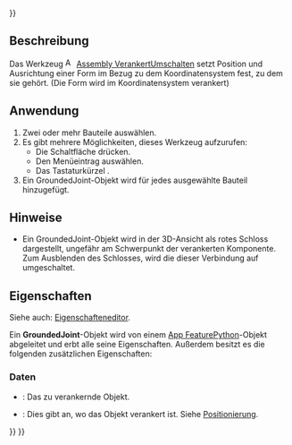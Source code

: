 <languages/>
{{UnfinishedDocu{{#translation:}}}}

{{Docnav/de
|[[Assembly_CreateBom/de|StücklisteErstellen]]
|[[Assembly_CreateJointFixed/de|StarreVerbindungErstellen]]
|[[Assembly_Workbench/de|Assembly]]
|IconL=Assembly_CreateBom.svg
|IconR=Assembly_CreateJointFixed.svg
|IconC=Workbench_Assembly.svg
}}

{{GuiCommand/de
|Name=Assembly ToggleGrounded
|Name/de=Assembly VerankertUmschalten
|MenuLocation=Assembly → Festsetzen umschalten
|Workbenches=[[Assembly_Workbench/de|Assembly]]
|Shortcut={{KEY|G}}
|Version=1.0
|SeeAlso=
}}

<span id="Description"></span>
==Beschreibung==

Das Werkzeug [[Image:Assembly_ToggleGrounded.svg|16px]] [[Assembly_ToggleGrounded/de|Assembly VerankertUmschalten]] setzt Position und Ausrichtung einer Form im Bezug zu dem Koordinatensystem fest, zu dem sie gehört. (Die Form wird im Koordinatensystem verankert)

<span id="Usage"></span>
==Anwendung==

# Zwei oder mehr Bauteile auswählen.
# Es gibt mehrere Möglichkeiten, dieses Werkzeug aufzurufen:
#* Die Schaltfläche {{Button|[[Image:Assembly_ToggleGrounded.svg|16px]] [[Assembly_ToggleGrounded|Festsetzen umschalten]]}} drücken.
#* Den Menüeintrag {{MenuCommand|Assembly → [[Image:Assembly_ToggleGrounded.svg|16px]] Festsetzen umschalten}} auswählen.
#* Das Tastaturkürzel {{KEY|G}}.
# Ein GroundedJoint-Objekt wird für jedes ausgewählte Bauteil hinzugefügt.

<span id="Notes"></span>
==Hinweise==

* Ein GroundedJoint-Objekt wird in der 3D-Ansicht als rotes Schloss dargestellt, ungefähr am Schwerpunkt der verankerten Komponente. Zum Ausblenden des Schlosses, wird die {{PropertyView/de|Visibility}} dieser Verbindung auf {{False}} umgeschaltet.

<span id="Properties"></span>
==Eigenschaften==

Siehe auch: [[Property_editor/de|Eigenschafteneditor]].

Ein '''GroundedJoint'''-Objekt wird von einem [[App_FeaturePython/de|App FeaturePython]]-Objekt abgeleitet und erbt alle seine Eigenschaften. Außerdem besitzt es die folgenden zusätzlichen Eigenschaften:

<span id="Data"></span>
===Daten===

{{TitleProperty|Ground}}

* {{PropertyData/de|Object To Ground|Link}}: Das zu verankernde Objekt.
* {{PropertyData/de|Placement|Placement}}: Dies gibt an, wo das Objekt verankert ist. Siehe [[Placement/de|Positionierung]].


{{Docnav/de
|[[Assembly_CreateBom/de|StücklisteErstellen]]
|[[Assembly_CreateJointFixed/de|StarreVerbindungErstellen]]
|[[Assembly_Workbench/de|Assembly]]
|IconL=Assembly_CreateBom.svg
|IconR=Assembly_CreateJointFixed.svg
|IconC=Workbench_Assembly.svg
}}

{{Assembly_Tools_navi{{#translation:}}}}
{{Userdocnavi{{#translation:}}}}